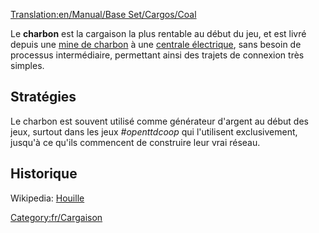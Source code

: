 [[Translation:en/Manual/Base Set/Cargos/Coal]]

{{fr/Cargaison|
nom=Charbon|
image=en/Coal.png|
produit=[[fr/Manual/Base Set/Industries/Mine de charbon|Mine de charbon]]|
accepté=[[fr/Manual/Base Set/Industries/Centrale électrique|Centrale électrique]]
}}

Le '''charbon''' est la cargaison la plus rentable au début du jeu, et est livré depuis une [[fr/Manual/Base Set/Industries/Mine de charbon|mine de charbon]] à une [[fr/Manual/Base Set/Industries/Centrale électrique|centrale électrique]], sans besoin de processus intermédiaire, permettant ainsi des trajets de connexion très simples.



==Stratégies==
Le charbon est souvent utilisé comme générateur d'argent au début des jeux, surtout dans les jeux ''#openttdcoop'' qui l'utilisent exclusivement, jusqu'à ce qu'ils commencent de construire leur vrai réseau.

==Historique==
Wikipedia: [https://www.wikipedia.org/wiki/fr:Houille Houille]

[[Category:fr/Cargaison]]